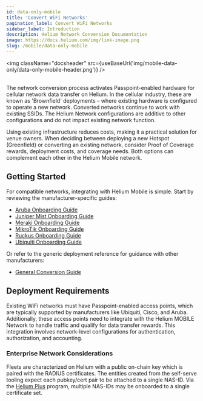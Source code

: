 ```yaml
---
id: data-only-mobile
title: 'Convert WiFi Networks'
pagination_label: Convert WiFi Networks
sidebar_label: Introduction
description: Helium Network Conversion Documentation
image: https://docs.helium.com/img/link-image.png
slug: /mobile/data-only-mobile
---
```



<img className="docsheader" src={useBaseUrl('img/mobile-data-only/data-only-mobile-header.png')} />
<br />
<br />

The network conversion process activates Passpoint-enabled hardware for cellular network data
transfer on Helium. In the cellular industry, these are known as 'Brownfield' deployments – where
existing hardware is configured to operate a new network. Converted networks continue to work with
existing SSIDs. The Helium Network configurations are additive to other configurations and do not
impact existing network function.

Using existing infrastructure reduces costs, making it a practical solution for venue owners. When
deciding between deploying a new Hotspot (Greenfield) or converting an existing network, consider
Proof of Coverage rewards, deployment costs, and coverage needs. Both options can complement each
other in the Helium Mobile network.

## Getting Started

For compatible networks, integrating with Helium Mobile is simple. Start by reviewing the
manufacturer-specific guides:

- [Aruba Onboarding Guide](/mobile/data-only-aruba)
- [Juniper Mist Onboarding Guide](/mobile/data-only-juniper-mist)
- [Meraki Onboarding Guide](/mobile/data-only-meraki)
- [MikroTik Onboarding Guide](/mobile/data-only-mikrotik)
- [Ruckus Onboarding Guide](/mobile/data-only-ruckus)
- [Ubiquiti Onboarding Guide](/mobile/data-only-ubiquiti)

Or refer to the generic deployment reference for guidance with other manufacturers:

- [General Conversion Guide](/mobile/data-only-generic)

## Deployment Requirements

Existing WiFi networks must have Passpoint-enabled access points, which are typically supported by
manufacturers like Ubiquiti, Cisco, and Aruba. Additionally, these access points need to integrate
with the Helium MOBILE Network to handle traffic and qualify for data transfer rewards. This
integration involves network-level configurations for authentication, authorization, and accounting.

### Enterprise Network Considerations

Fleets are characterized on Helium with a public on-chain key which is paired with the RADIUS
certificates. The entities created from the self-serve tooling expect each pubkey/cert pair to be
attached to a single NAS-ID. Via the [Helium Plus](http://helium.com/plus) program, multiple NAS-IDs
may be onboarded to a single certificate set.
